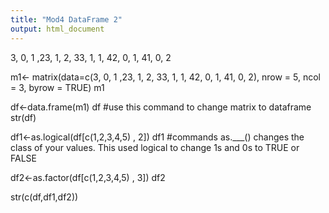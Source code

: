 ```yaml
---
title: "Mod4 DataFrame 2"
output: html_document
---
```

3, 0, 1 ,23, 1, 2, 33, 1, 1, 42, 0, 1, 41, 0, 2

m1<- matrix(data=c(3, 0, 1 ,23, 1, 2, 33, 1, 1, 42, 0, 1, 41, 0, 2), nrow = 5, ncol = 3, byrow = TRUE)
m1

df<-data.frame(m1)
df
#use this command to change matrix to dataframe
str(df)

df1<-as.logical(df[c(1,2,3,4,5) , 2])
df1
#commands as.___() changes the class of your values. This used logical to change 1s and 0s to TRUE or FALSE

df2<-as.factor(df[c(1,2,3,4,5) , 3])
df2

str(c(df,df1,df2))
